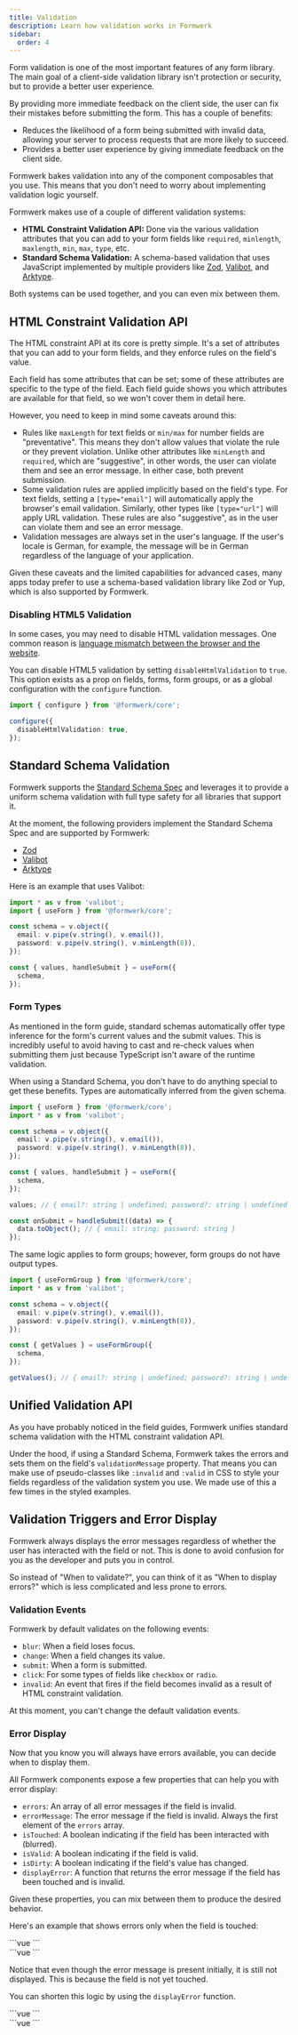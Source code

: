 ```yaml
---
title: Validation
description: Learn how validation works in Formwerk
sidebar:
  order: 4
---
```



Form validation is one of the most important features of any form library. The main goal of a client-side validation library isn't protection or security, but to provide a better user experience.

By providing more immediate feedback on the client side, the user can fix their mistakes before submitting the form. This has a couple of benefits:

- Reduces the likelihood of a form being submitted with invalid data, allowing your server to process requests that are more likely to succeed.
- Provides a better user experience by giving immediate feedback on the client side.

Formwerk bakes validation into any of the component composables that you use. This means that you don't need to worry about implementing validation logic yourself.

Formwerk makes use of a couple of different validation systems:

- **HTML Constraint Validation API:** Done via the various validation attributes that you can add to your form fields like `required`, `minlength`, `maxlength`, `min`, `max`, `type`, etc.
- **Standard Schema Validation:** A schema-based validation that uses JavaScript implemented by multiple providers like [Zod](https://zod.dev/), [Valibot](https://valibot.dev/), and [Arktype](https://arktype.io/).

Both systems can be used together, and you can even mix between them.

## HTML Constraint Validation API

The HTML constraint API at its core is pretty simple. It's a set of attributes that you can add to your form fields, and they enforce rules on the field's value.

Each field has some attributes that can be set; some of these attributes are specific to the type of the field. Each field guide shows you which attributes are available for that field, so we won't cover them in detail here.

However, you need to keep in mind some caveats around this:

- Rules like `maxLength` for text fields or `min/max` for number fields are "preventative". This means they don't allow values that violate the rule or they prevent violation. Unlike other attributes like `minLength` and `required`, which are "suggestive", in other words, the user can violate them and see an error message. In either case, both prevent submission.
- Some validation rules are applied implicitly based on the field's type. For text fields, setting a `[type="email"]` will automatically apply the browser's email validation. Similarly, other types like `[type="url"]` will apply URL validation. These rules are also "suggestive", as in the user can violate them and see an error message.
- Validation messages are always set in the user's language. If the user's locale is German, for example, the message will be in German regardless of the language of your application.

Given these caveats and the limited capabilities for advanced cases, many apps today prefer to use a schema-based validation library like Zod or Yup, which is also supported by Formwerk.

### Disabling HTML5 Validation

In some cases, you may need to disable HTML validation messages. One common reason is [language mismatch between the browser and the website](/extras/i18n/#html-validation-language-mismatch).

You can disable HTML5 validation by setting `disableHtmlValidation` to `true`. This option exists as a prop on fields, forms, form groups, or as a global configuration with the `configure` function.

```ts
import { configure } from '@formwerk/core';

configure({
  disableHtmlValidation: true,
});
```

## Standard Schema Validation

Formwerk supports the [Standard Schema Spec](https://github.com/standard-schema/standard-schema) and leverages it to provide a uniform schema validation with full type safety for all libraries that support it.

At the moment, the following providers implement the Standard Schema Spec and are supported by Formwerk:

- [Zod](https://zod.dev/)
- [Valibot](https://valibot.dev/)
- [Arktype](https://arktype.io/)

Here is an example that uses Valibot:

```ts
import * as v from 'valibot';
import { useForm } from '@formwerk/core';

const schema = v.object({
  email: v.pipe(v.string(), v.email()),
  password: v.pipe(v.string(), v.minLength(8)),
});

const { values, handleSubmit } = useForm({
  schema,
});
```

### Form Types

As mentioned in the form guide, standard schemas automatically offer type inference for the form's current values and the submit values. This is incredibly useful to avoid having to cast and re-check values when submitting them just because TypeScript isn't aware of the runtime validation.

When using a Standard Schema, you don't have to do anything special to get these benefits. Types are automatically inferred from the given schema.

```ts
import { useForm } from '@formwerk/core';
import * as v from 'valibot';

const schema = v.object({
  email: v.pipe(v.string(), v.email()),
  password: v.pipe(v.string(), v.minLength(8)),
});

const { values, handleSubmit } = useForm({
  schema,
});

values; // { email?: string | undefined; password?: string | undefined }

const onSubmit = handleSubmit((data) => {
  data.toObject(); // { email: string; password: string }
});
```

The same logic applies to form groups; however, form groups do not have output types.

```ts
import { useFormGroup } from '@formwerk/core';
import * as v from 'valibot';

const schema = v.object({
  email: v.pipe(v.string(), v.email()),
  password: v.pipe(v.string(), v.minLength(8)),
});

const { getValues } = useFormGroup({
  schema,
});

getValues(); // { email?: string | undefined; password?: string | undefined }
```

## Unified Validation API

As you have probably noticed in the field guides, Formwerk unifies standard schema validation with the HTML constraint validation API.

Under the hood, if using a Standard Schema, Formwerk takes the errors and sets them on the field's `validationMessage` property. That means you can make use of pseudo-classes like `:invalid` and `:valid` in CSS to style your fields regardless of the validation system you use. We made use of this a few times in the styled examples.

## Validation Triggers and Error Display

Formwerk always displays the error messages regardless of whether the user has interacted with the field or not. This is done to avoid confusion for you as the developer and puts you in control.

So instead of "When to validate?", you can think of it as "When to display errors?" which is less complicated and less prone to errors.

### Validation Events

Formwerk by default validates on the following events:

- `blur`: When a field loses focus.
- `change`: When a field changes its value.
- `submit`: When a form is submitted.
- `click`: For some types of fields like `checkbox` or `radio`.
- `invalid`: An event that fires if the field becomes invalid as a result of HTML constraint validation.

At this moment, you can't change the default validation events.

### Error Display

Now that you know you will always have errors available, you can decide when to display them.

All Formwerk components expose a few properties that can help you with error display:

- `errors`: An array of all error messages if the field is invalid.
- `errorMessage`: The error message if the field is invalid. Always the first element of the `errors` array.
- `isTouched`: A boolean indicating if the field has been interacted with (blurred).
- `isValid`: A boolean indicating if the field is valid.
- `isDirty`: A boolean indicating if the field's value has changed.
- `displayError`: A function that returns the error message if the field has been touched and is invalid.

Given these properties, you can mix between them to produce the desired behavior.

Here's an example that shows errors only when the field is touched:

<MdxRepl client:load>

<div slot="TextField.vue">
```vue
<script setup lang="ts">
import { type TextFieldProps, useTextField } from '@formwerk/core';

const props = defineProps<TextFieldProps>();

const {
inputProps,
labelProps,
errorMessage,
errorMessageProps,
isTouched,
descriptionProps,
} = useTextField(props);

</script>

<template>
  <div>
    <label v-bind="labelProps">{{ label }}</label>
    <input v-bind="inputProps" :style="{ display: 'block' }" />

    <div v-if="isTouched && errorMessage" v-bind="errorMessageProps">
      {{ errorMessage }}
    </div>

  </div>
</template>
```
</div>

<div slot="App.vue">
```vue
<script setup lang="ts">
import TextField from './TextField.vue';
</script>

<template>
  <TextField label="Email" type="email" required />
</template>
```

</div>

</MdxRepl>

Notice that even though the error message is present initially, it is still not displayed. This is because the field is not yet touched.

You can shorten this logic by using the `displayError` function.

<MdxRepl client:load>

<div slot="TextField.vue">
```vue
<script setup lang="ts">
import { type TextFieldProps, useTextField } from '@formwerk/core';

const props = defineProps<TextFieldProps>();

const {
inputProps,
labelProps,
displayError,
errorMessageProps,
descriptionProps,
} = useTextField(props);

</script>

<template>
  <div>
    <label v-bind="labelProps">{{ label }}</label>
    <input v-bind="inputProps" :style="{ display: 'block' }" />

    <div v-bind="errorMessageProps">
      {{ displayError() }}
    </div>

  </div>
</template>
```
</div>

<div slot="App.vue">
```vue
<script setup lang="ts">
import TextField from './TextField.vue';
</script>

<template>
  <TextField label="Email" type="email" required />
</template>
```

</div>

</MdxRepl>
